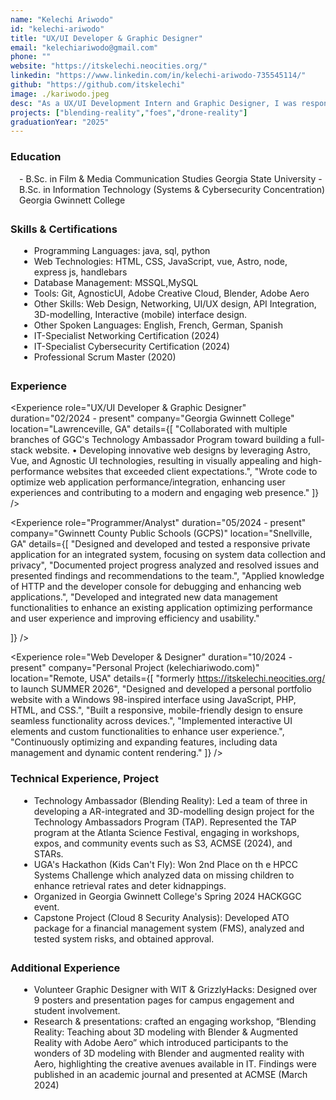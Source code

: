 ```yaml
---
name: "Kelechi Ariwodo"
id: "kelechi-ariwodo"
title: "UX/UI Developer & Graphic Designer"
email: "kelechiariwodo@gmail.com"
phone: ""
website: "https://itskelechi.neocities.org/"
linkedin: "https://www.linkedin.com/in/kelechi-ariwodo-735545114/"
github: "https://github.com/itskelechi"
image: ./kariwodo.jpeg
desc: "As a UX/UI Development Intern and Graphic Designer, I was responsible for enhancing the user experience of the TAP website. A lifelong learner with a passion for both functional and visually compelling design, I bring a unique blend of artistic creativity and technical expertise to my work. My journey began in film and theatre as a Production Designer/Director, where I honed my organizational skills and attention to detail. Transitioning into technology, I pursued web development and programming, leading me to my current studies at Georgia Gwinnett College (GGC). As a TAP Assistant at GGC and an intern with Gwinnett County Public Schools (GCPS), I developed and maintained website content and applications using HTML, CSS, and JavaScript"
projects: ["blending-reality","foes","drone-reality"]
graduationYear: "2025"
---
```


### Education
<div style="margin-left:1em; margin-bottom:2em">
- B.Sc. in Film & Media Communication Studies Georgia State University
- B.Sc. in Information Technology (Systems & Cybersecurity Concentration) Georgia Gwinnett College
</div>

### Skills & Certifications
<ul style="list-style-type: disc;width: 90%; margin-left:1em; margin-bottom:2em">
  <li> Programming Languages:  java, sql, python</li>
  <li>Web Technologies: HTML, CSS, JavaScript, vue, Astro, node, express js, handlebars</li>
  <li>Database Management: MSSQL,MySQL</li>
  <li>Tools: Git, AgnosticUI, Adobe Creative Cloud, Blender, Adobe Aero</li>
  <li>Other Skills:  Web Design, Networking, UI/UX design, API Integration, 3D-modelling, Interactive (mobile) interface design.</li>
  <li> Other Spoken Languages:  English, French, German, Spanish</li>
  <li> IT-Specialist Networking Certification (2024)</li>
  <li> IT-Specialist Cybersecurity Certification (2024)</li>
  <li> Professional Scrum Master (2020)</li>

</ul>

### Experience
<Experience 
  role="UX/UI Developer & Graphic Designer" 
  duration="02/2024 - present" 
  company="Georgia Gwinnett College" 
  location="Lawrenceville, GA"
  details={[
    "Collaborated with multiple branches of GGC's Technology Ambassador Program toward building a full-stack website. •	Developing innovative web designs by leveraging Astro, Vue, and Agnostic UI technologies, resulting in visually appealing and high-performance websites that exceeded client expectations.",
    "Wrote code to optimize web application performance/integration, enhancing user experiences and contributing to a modern and engaging web presence."
  ]}
/>

<Experience 
  role="Programmer/Analyst" 
  duration="05/2024 - present" 
  company="Gwinnett County Public Schools (GCPS)" 
  location="Snellville, GA"
  details={[
    "Designed and developed and tested a responsive private application for an integrated system, focusing on system data  collection and privacy",
    "Documented project progress analyzed and resolved issues and presented findings and recommendations to the team.",
    "Applied knowledge of HTTP and the developer console for debugging and enhancing web applications.",
    "Developed and integrated new data management functionalities to enhance an existing application optimizing performance and user experience and improving efficiency and usability."

  ]}
/>

<Experience 
  role="Web Developer & Designer" 
  duration="10/2024 - present" 
  company="Personal Project (kelechiariwodo.com)" 
  location="Remote, USA"
  details={[
    "formerly https://itskelechi.neocities.org/ to launch SUMMER 2026",
    "Designed and developed a personal portfolio website with a Windows 98-inspired interface using JavaScript, PHP, HTML, and CSS.",
    "Built a responsive, mobile-friendly design to ensure seamless functionality across devices.",
    "Implemented interactive UI elements and custom functionalities to enhance user experience.",
    "Continuously optimizing and expanding features, including data management and dynamic content rendering."
  ]}
/>



### Technical Experience, Project
<ul style="list-style-type: disc;width: 90%; margin-bottom: 2em; margin-left:1em">
<li>Technology Ambassador (Blending Reality): Led a team of three in developing a AR-integrated and 3D-modelling design project for the Technology Ambassadors Program (TAP). Represented the TAP program at the Atlanta Science Festival, engaging in workshops, expos, and community events such as S3, ACMSE (2024), and STARs.</li>
<li>UGA's Hackathon (Kids Can't Fly): Won 2nd Place on th e HPCC Systems Challenge which analyzed data on missing children to enhance retrieval rates and deter kidnappings.</li>
<li>Organized in Georgia Gwinnett College's Spring 2024 HACKGGC event.</li>
<li>Capstone Project (Cloud 8 Security Analysis): Developed ATO package for a financial management system (FMS), analyzed and tested system risks, and obtained approval.</li>

</ul>

### Additional Experience
<ul style="list-style-type: disc;width: 90%; margin-left:1em">
<li>Volunteer Graphic Designer with WIT & GrizzlyHacks: Designed over 9 posters and presentation pages for campus engagement and student involvement.</li>
<li>Research & presentations: crafted an engaging workshop, “Blending Reality: Teaching about 3D modeling with Blender & Augmented Reality with Adobe Aero” which introduced participants to the wonders of 3D modeling with Blender and augmented reality with Aero, highlighting the creative avenues available in IT. Findings were published in an academic journal and presented at ACMSE (March 2024) </li>
</ul>